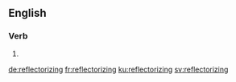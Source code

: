 ==English==

===Verb===
{{head|en|present participle}}

# {{present participle of|reflectorize|lang=en}}

[[de:reflectorizing]]
[[fr:reflectorizing]]
[[ku:reflectorizing]]
[[sv:reflectorizing]]